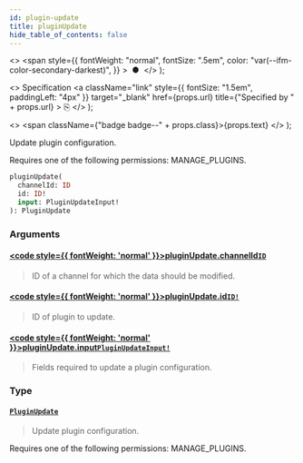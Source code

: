 ```yaml
---
id: plugin-update
title: pluginUpdate
hide_table_of_contents: false
---
```


  <>
    <span
      style={{
        fontWeight: "normal",
        fontSize: ".5em",
        color: "var(--ifm-color-secondary-darkest)",
      }}
    >
      &nbsp;●&nbsp;
    </span>
  </>
);

  <>
    Specification
    <a
      className="link"
      style={{ fontSize: "1.5em", paddingLeft: "4px" }}
      target="\_blank"
      href={props.url}
      title={"Specified by " + props.url}
    >
      ⎘
    </a>
  </>
);

  <>
    <span className={"badge badge--" + props.class}>{props.text}</span>
  </>
);

Update plugin configuration.

Requires one of the following permissions: MANAGE_PLUGINS.

```graphql
pluginUpdate(
  channelId: ID
  id: ID!
  input: PluginUpdateInput!
): PluginUpdate
```

### Arguments

#### [<code style={{ fontWeight: 'normal' }}>pluginUpdate.<b>channelId</b></code>](#)<Bullet />[`ID`](../../api-reference/scalars/id) <Badge class="secondary" text="scalar"/>

> ID of a channel for which the data should be modified.

#### [<code style={{ fontWeight: 'normal' }}>pluginUpdate.<b>id</b></code>](#)<Bullet />[`ID!`](../../api-reference/scalars/id) <Badge class="secondary" text="non-null"/> <Badge class="secondary" text="scalar"/>

> ID of plugin to update.

#### [<code style={{ fontWeight: 'normal' }}>pluginUpdate.<b>input</b></code>](#)<Bullet />[`PluginUpdateInput!`](../../api-reference/inputs/plugin-update-input) <Badge class="secondary" text="non-null"/> <Badge class="secondary" text="input"/>

> Fields required to update a plugin configuration.

### Type

#### [`PluginUpdate`](../../api-reference/objects/plugin-update) <Badge class="secondary" text="object"/>

> Update plugin configuration.

Requires one of the following permissions: MANAGE_PLUGINS.

>
